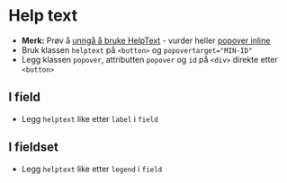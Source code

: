 
<Meta of={stories} />

# Help text
- **Merk:** Prøv å [unngå å bruke HelpText](https://www.designsystemet.no/bloggen/2025/helptext-blir-fjerna-kva-gjer-du) - vurder heller [popover inline](?path=/story/designsystem-popover--with-text-inline)
- Bruk klassen `helptext` på `<button>` og `popovertarget="MIN-ID"`
- Legg klassen `popover`, attributten `popover` og `id` på `<div>` direkte etter `<button>`
<Canvas of={stories.Default} />

## I field
- Legg `helptext` like etter `label` i `field`
<Canvas of={stories.InField} />

## I fieldset
- Legg `helptext` like etter `legend` i `field`
<Canvas of={stories.InFieldset} />

<CssVariables component="helptext" />